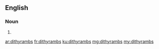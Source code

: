 ==English==

===Noun===
{{head|en}}

# {{plural of|dithyramb}}

[[ar:dithyrambs]]
[[fr:dithyrambs]]
[[ku:dithyrambs]]
[[mg:dithyrambs]]
[[my:dithyrambs]]
